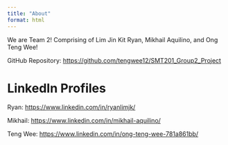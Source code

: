```yaml
---
title: "About"
format: html
---
```


We are Team 2! Comprising of Lim Jin Kit Ryan, Mikhail Aquilino, and Ong Teng Wee!

GitHub Repository: [https://github.com/tengwee12/SMT201_Group2_Project](https://github.com/tengwee12/SMT201_Group2_Project)

# LinkedIn Profiles

Ryan: [https://www.linkedin.com/in/ryanlimjk/](https://www.linkedin.com/in/ryanlimjk/)

Mikhail: [https://www.linkedin.com/in/mikhail-aquilino/](https://www.linkedin.com/in/mikhail-aquilino/)

Teng Wee: [https://www.linkedin.com/in/ong-teng-wee-781a861bb/](https://www.linkedin.com/in/ong-teng-wee-781a861bb/)